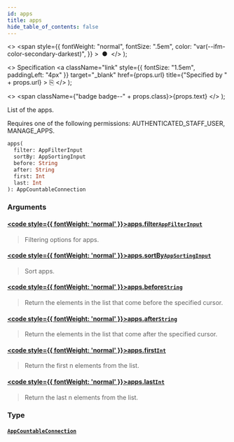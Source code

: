 ```yaml
---
id: apps
title: apps
hide_table_of_contents: false
---
```


  <>
    <span
      style={{
        fontWeight: "normal",
        fontSize: ".5em",
        color: "var(--ifm-color-secondary-darkest)",
      }}
    >
      &nbsp;●&nbsp;
    </span>
  </>
);

  <>
    Specification
    <a
      className="link"
      style={{ fontSize: "1.5em", paddingLeft: "4px" }}
      target="\_blank"
      href={props.url}
      title={"Specified by " + props.url}
    >
      ⎘
    </a>
  </>
);

  <>
    <span className={"badge badge--" + props.class}>{props.text}</span>
  </>
);

List of the apps.

Requires one of the following permissions: AUTHENTICATED_STAFF_USER, MANAGE_APPS.

```graphql
apps(
  filter: AppFilterInput
  sortBy: AppSortingInput
  before: String
  after: String
  first: Int
  last: Int
): AppCountableConnection
```

### Arguments

#### [<code style={{ fontWeight: 'normal' }}>apps.<b>filter</b></code>](#)<Bullet />[`AppFilterInput`](../../../api-reference/apps/inputs/app-filter-input) <Badge class="secondary" text="input"/> <Badge class="secondary" text="apps"/>

> Filtering options for apps.

#### [<code style={{ fontWeight: 'normal' }}>apps.<b>sortBy</b></code>](#)<Bullet />[`AppSortingInput`](../../../api-reference/apps/inputs/app-sorting-input) <Badge class="secondary" text="input"/> <Badge class="secondary" text="apps"/>

> Sort apps.

#### [<code style={{ fontWeight: 'normal' }}>apps.<b>before</b></code>](#)<Bullet />[`String`](../../../api-reference/miscellaneous/scalars/string) <Badge class="secondary" text="scalar"/> <Badge class="secondary" text="miscellaneous"/>

> Return the elements in the list that come before the specified cursor.

#### [<code style={{ fontWeight: 'normal' }}>apps.<b>after</b></code>](#)<Bullet />[`String`](../../../api-reference/miscellaneous/scalars/string) <Badge class="secondary" text="scalar"/> <Badge class="secondary" text="miscellaneous"/>

> Return the elements in the list that come after the specified cursor.

#### [<code style={{ fontWeight: 'normal' }}>apps.<b>first</b></code>](#)<Bullet />[`Int`](../../../api-reference/miscellaneous/scalars/int) <Badge class="secondary" text="scalar"/> <Badge class="secondary" text="miscellaneous"/>

> Return the first n elements from the list.

#### [<code style={{ fontWeight: 'normal' }}>apps.<b>last</b></code>](#)<Bullet />[`Int`](../../../api-reference/miscellaneous/scalars/int) <Badge class="secondary" text="scalar"/> <Badge class="secondary" text="miscellaneous"/>

> Return the last n elements from the list.

### Type

#### [`AppCountableConnection`](../../../api-reference/apps/objects/app-countable-connection) <Badge class="secondary" text="object"/> <Badge class="secondary" text="apps"/>

>
